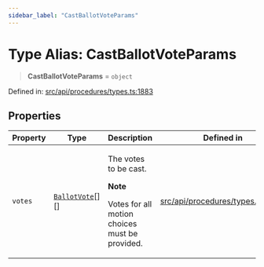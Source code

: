 ```yaml
---
sidebar_label: "CastBallotVoteParams"
---
```


# Type Alias: CastBallotVoteParams

> **CastBallotVoteParams** = `object`

Defined in: [src/api/procedures/types.ts:1883](https://github.com/PolymeshAssociation/polymesh-sdk/blob/bee6a2fe7a8ce5db42a6982e793782182cde2153/src/api/procedures/types.ts#L1883)

## Properties

<table>
<thead>
<tr>
<th>Property</th>
<th>Type</th>
<th>Description</th>
<th>Defined in</th>
</tr>
</thead>
<tbody>
<tr>
<td>

<a id="votes"></a> `votes`

</td>
<td>

[`BallotVote`](../../../entities/CorporateBallot/types/type-aliases/BallotVote.mdx)[][]

</td>
<td>

The votes to be cast.

**Note**

Votes for all motion choices must be provided.

</td>
<td>

[src/api/procedures/types.ts:1888](https://github.com/PolymeshAssociation/polymesh-sdk/blob/bee6a2fe7a8ce5db42a6982e793782182cde2153/src/api/procedures/types.ts#L1888)

</td>
</tr>
</tbody>
</table>
